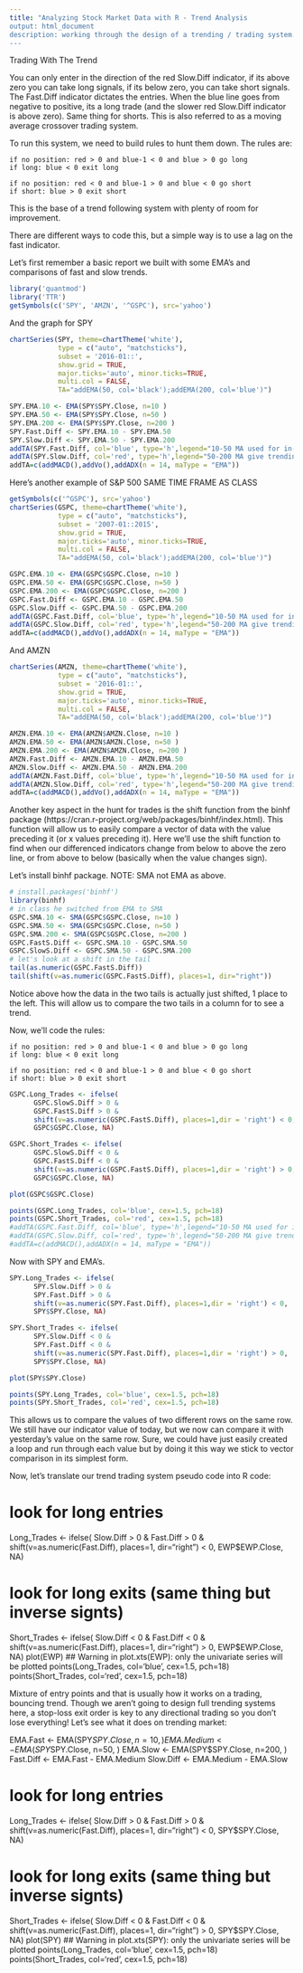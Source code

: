```yaml
---
title: "Analyzing Stock Market Data with R - Trend Analysis
output: html_document
description: working through the design of a trending / trading system.
---
```


Trading With The Trend

You can only enter in the direction of the red Slow.Diff indicator, if its above zero you can take long signals, if its below zero, you can take short signals. The Fast.Diff indicator dictates the entries. When the blue line goes from negative to positive, its a long trade (and the slower red Slow.Diff indicator is above zero). Same thing for shorts. This is also referred to as a moving average crossover trading system.

To run this system, we need to build rules to hunt them down. The rules are:

    if no position: red > 0 and blue-1 < 0 and blue > 0 go long
    if long: blue < 0 exit long
    
    if no position: red < 0 and blue-1 > 0 and blue < 0 go short
    if short: blue > 0 exit short

This is the base of a trend following system with plenty of room for improvement.

There are different ways to code this, but a simple way is to use a lag on the fast indicator.

Let's first remember a basic report we built with some EMA's and comparisons of fast and slow trends. 
```r
library('quantmod')
library('TTR')
getSymbols(c('SPY', 'AMZN', '^GSPC'), src='yahoo')
```

And the graph for SPY
```r
chartSeries(SPY, theme=chartTheme('white'),
            type = c("auto", "matchsticks"), 
            subset = '2016-01::',
            show.grid = TRUE,
            major.ticks='auto', minor.ticks=TRUE,
            multi.col = FALSE,
            TA="addEMA(50, col='black');addEMA(200, col='blue')")

SPY.EMA.10 <- EMA(SPY$SPY.Close, n=10 ) 
SPY.EMA.50 <- EMA(SPY$SPY.Close, n=50 ) 
SPY.EMA.200 <- EMA(SPY$SPY.Close, n=200 ) 
SPY.Fast.Diff <- SPY.EMA.10 - SPY.EMA.50
SPY.Slow.Diff <- SPY.EMA.50 - SPY.EMA.200
addTA(SPY.Fast.Diff, col='blue', type='h',legend="10-50 MA used for in-out of market")
addTA(SPY.Slow.Diff, col='red', type='h',legend="50-200 MA give trending sense")
addTA=c(addMACD(),addVo(),addADX(n = 14, maType = "EMA"))
```


Here's another example of S&P 500 SAME TIME FRAME AS CLASS

```r
getSymbols(c('^GSPC'), src='yahoo')
chartSeries(GSPC, theme=chartTheme('white'),
            type = c("auto", "matchsticks"), 
            subset = '2007-01::2015',
            show.grid = TRUE,
            major.ticks='auto', minor.ticks=TRUE,
            multi.col = FALSE,
            TA="addEMA(50, col='black');addEMA(200, col='blue')")

GSPC.EMA.10 <- EMA(GSPC$GSPC.Close, n=10 ) 
GSPC.EMA.50 <- EMA(GSPC$GSPC.Close, n=50 ) 
GSPC.EMA.200 <- EMA(GSPC$GSPC.Close, n=200 ) 
GSPC.Fast.Diff <- GSPC.EMA.10 - GSPC.EMA.50
GSPC.Slow.Diff <- GSPC.EMA.50 - GSPC.EMA.200
addTA(GSPC.Fast.Diff, col='blue', type='h',legend="10-50 MA used for in-out of market")
addTA(GSPC.Slow.Diff, col='red', type='h',legend="50-200 MA give trending sense")
addTA=c(addMACD(),addVo(),addADX(n = 14, maType = "EMA"))
```

And AMZN
```r
chartSeries(AMZN, theme=chartTheme('white'),
            type = c("auto", "matchsticks"), 
            subset = '2016-01::',
            show.grid = TRUE,
            major.ticks='auto', minor.ticks=TRUE,
            multi.col = FALSE,
            TA="addEMA(50, col='black');addEMA(200, col='blue')")

AMZN.EMA.10 <- EMA(AMZN$AMZN.Close, n=10 ) 
AMZN.EMA.50 <- EMA(AMZN$AMZN.Close, n=50 ) 
AMZN.EMA.200 <- EMA(AMZN$AMZN.Close, n=200 ) 
AMZN.Fast.Diff <- AMZN.EMA.10 - AMZN.EMA.50
AMZN.Slow.Diff <- AMZN.EMA.50 - AMZN.EMA.200
addTA(AMZN.Fast.Diff, col='blue', type='h',legend="10-50 MA used for in-out of market")
addTA(AMZN.Slow.Diff, col='red', type='h',legend="50-200 MA give trending sense")
addTA=c(addMACD(),addVo(),addADX(n = 14, maType = "EMA"))
```

Another key aspect in the hunt for trades is the shift function from the binhf package (https://cran.r-project.org/web/packages/binhf/index.html). This function will allow us to easily compare a vector of data with the value preceding it (or x values preceding it). Here we’ll use the shift function to find when our differenced indicators change from below to above the zero line, or from above to below (basically when the value changes sign).

Let's install binhf package.
NOTE: SMA not EMA as above.
```r
# install.packages('binhf')
library(binhf)
# in class he switched from EMA to SMA
GSPC.SMA.10 <- SMA(GSPC$GSPC.Close, n=10 ) 
GSPC.SMA.50 <- SMA(GSPC$GSPC.Close, n=50 ) 
GSPC.SMA.200 <- SMA(GSPC$GSPC.Close, n=200 ) 
GSPC.FastS.Diff <- GSPC.SMA.10 - GSPC.SMA.50
GSPC.SlowS.Diff <- GSPC.SMA.50 - GSPC.SMA.200
# let's look at a shift in the tail
tail(as.numeric(GSPC.FastS.Diff))
tail(shift(v=as.numeric(GSPC.FastS.Diff), places=1, dir="right")) 
```
Notice above how the data in the two tails is actually just shifted, 1 place to the left. This will allow us to compare the two tails in a column for to see a trend. 

Now, we'll code the rules:

    if no position: red > 0 and blue-1 < 0 and blue > 0 go long
    if long: blue < 0 exit long
    
    if no position: red < 0 and blue-1 > 0 and blue < 0 go short
    if short: blue > 0 exit short
    
```r
GSPC.Long_Trades <- ifelse(
      GSPC.SlowS.Diff > 0 &
      GSPC.FastS.Diff > 0 & 
      shift(v=as.numeric(GSPC.FastS.Diff), places=1,dir = 'right') < 0,
      GSPC$GSPC.Close, NA)

GSPC.Short_Trades <- ifelse(
      GSPC.SlowS.Diff < 0 &
      GSPC.FastS.Diff < 0 & 
      shift(v=as.numeric(GSPC.FastS.Diff), places=1,dir = 'right') > 0,
      GSPC$GSPC.Close, NA)

plot(GSPC$GSPC.Close)

points(GSPC.Long_Trades, col='blue', cex=1.5, pch=18)
points(GSPC.Short_Trades, col='red', cex=1.5, pch=18)
#addTA(GSPC.Fast.Diff, col='blue', type='h',legend="10-50 MA used for in-out of market")
#addTA(GSPC.Slow.Diff, col='red', type='h',legend="50-200 MA give trending sense")
#addTA=c(addMACD(),addADX(n = 14, maType = "EMA"))
```

Now with SPY and EMA's.
```r
SPY.Long_Trades <- ifelse(
      SPY.Slow.Diff > 0 &
      SPY.Fast.Diff > 0 & 
      shift(v=as.numeric(SPY.Fast.Diff), places=1,dir = 'right') < 0,
      SPY$SPY.Close, NA)

SPY.Short_Trades <- ifelse(
      SPY.Slow.Diff < 0 &
      SPY.Fast.Diff < 0 & 
      shift(v=as.numeric(SPY.Fast.Diff), places=1,dir = 'right') > 0,
      SPY$SPY.Close, NA)

plot(SPY$SPY.Close)

points(SPY.Long_Trades, col='blue', cex=1.5, pch=18)
points(SPY.Short_Trades, col='red', cex=1.5, pch=18)
```



This allows us to compare the values of two different rows on the same row. We still have our indicator value of today, but we now can compare it with yesterday’s value on the same row. Sure, we could have just easily created a loop and run through each value but by doing it this way we stick to vector comparison in its simplest form.

Now, let’s translate our trend trading system pseudo code into R code:

# look for long entries
Long_Trades <- ifelse(
Slow.Diff  > 0 &
Fast.Diff  > 0 &
shift(v=as.numeric(Fast.Diff), places=1, dir="right") < 0, EWP$EWP.Close, NA)

# look for long exits (same thing but inverse signts)
Short_Trades <- ifelse(
Slow.Diff  < 0 &
Fast.Diff  < 0 &
shift(v=as.numeric(Fast.Diff), places=1, dir="right") > 0, EWP$EWP.Close, NA)
plot(EWP)
## Warning in plot.xts(EWP): only the univariate series will be plotted
points(Long_Trades, col='blue', cex=1.5, pch=18)
points(Short_Trades, col='red', cex=1.5, pch=18)


Mixture of entry points and that is usually how it works on a trading, bouncing trend. Though we aren’t going to design full trending systems here, a stop-loss exit order is key to any directional trading so you don’t lose everything! Let’s see what it does on trending market:

EMA.Fast <- EMA(SPY$SPY.Close, n=10, ) 
EMA.Medium <- EMA(SPY$SPY.Close, n=50, ) 
EMA.Slow <- EMA(SPY$SPY.Close, n=200, ) 
Fast.Diff <- EMA.Fast - EMA.Medium
Slow.Diff <- EMA.Medium - EMA.Slow

# look for long entries
Long_Trades <- ifelse(
Slow.Diff  > 0 &
Fast.Diff  > 0 &
shift(v=as.numeric(Fast.Diff), places=1, dir="right") < 0, SPY$SPY.Close, NA)

# look for long exits (same thing but inverse signts)
Short_Trades <- ifelse(
Slow.Diff  < 0 &
Fast.Diff  < 0 &
shift(v=as.numeric(Fast.Diff), places=1, dir="right") > 0, SPY$SPY.Close, NA)
plot(SPY)
## Warning in plot.xts(SPY): only the univariate series will be plotted
points(Long_Trades, col='blue', cex=1.5, pch=18)
points(Short_Trades, col='red', cex=1.5, pch=18)